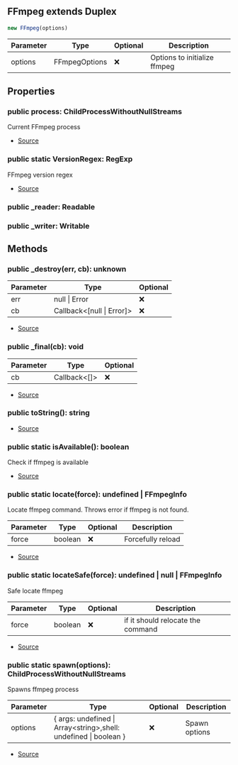 ## FFmpeg extends Duplex


```typescript
new FFmpeg(options)
```
| Parameter | Type | Optional | Description |
| ----------- | ----------- | ----------- | ----------- |
| options | FFmpegOptions | ❌ | Options to initialize ffmpeg |


## Properties
### public process: ChildProcessWithoutNullStreams
Current FFmpeg process

- [Source](https://github.com/Androz2091/discord-player/blob/72b264e/packages/ffmpeg/src/FFmpeg.ts#L184)
### public static VersionRegex: RegExp
FFmpeg version regex

- [Source](https://github.com/Androz2091/discord-player/blob/72b264e/packages/ffmpeg/src/FFmpeg.ts#L109)
### public _reader: Readable

### public _writer: Writable


## Methods
### public _destroy(err, cb): unknown
| Parameter | Type | Optional |
| ----------- | ----------- | ----------- |
| err | null \| Error | ❌ |
| cb | Callback\<\[null \| Error]> | ❌ |


- [Source](https://github.com/Androz2091/discord-player/blob/72b264e/packages/ffmpeg/src/FFmpeg.ts#L253)
### public _final(cb): void
| Parameter | Type | Optional |
| ----------- | ----------- | ----------- |
| cb | Callback\<\[]> | ❌ |


- [Source](https://github.com/Androz2091/discord-player/blob/72b264e/packages/ffmpeg/src/FFmpeg.ts#L258)
### public toString(): string
- [Source](https://github.com/Androz2091/discord-player/blob/72b264e/packages/ffmpeg/src/FFmpeg.ts#L273)
### public static isAvailable(): boolean
Check if ffmpeg is available



- [Source](https://github.com/Androz2091/discord-player/blob/72b264e/packages/ffmpeg/src/FFmpeg.ts#L124)
### public static locate(force): undefined \| FFmpegInfo
Locate ffmpeg command. Throws error if ffmpeg is not found.



| Parameter | Type | Optional | Description |
| ----------- | ----------- | ----------- | ----------- |
| force | boolean | ❌ | Forcefully reload |


- [Source](https://github.com/Androz2091/discord-player/blob/72b264e/packages/ffmpeg/src/FFmpeg.ts#L144)
### public static locateSafe(force): undefined \| null \| FFmpegInfo
Safe locate ffmpeg



| Parameter | Type | Optional | Description |
| ----------- | ----------- | ----------- | ----------- |
| force | boolean | ❌ | if it should relocate the command |


- [Source](https://github.com/Androz2091/discord-player/blob/72b264e/packages/ffmpeg/src/FFmpeg.ts#L132)
### public static spawn(options): ChildProcessWithoutNullStreams
Spawns ffmpeg process



| Parameter | Type | Optional | Description |
| ----------- | ----------- | ----------- | ----------- |
| options | \{ args: undefined \| Array\<string>,shell: undefined \| boolean } | ❌ | Spawn options |


- [Source](https://github.com/Androz2091/discord-player/blob/72b264e/packages/ffmpeg/src/FFmpeg.ts#L115)